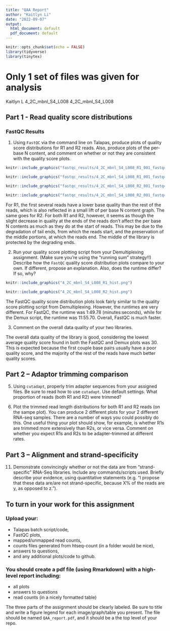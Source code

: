 ```yaml
---
title: "QAA Report"
author: "Kaitlyn Li"
date: "2022-09-07"
output:
  html_document: default
  pdf_document: default
---
```


```r
knitr::opts_chunk$set(echo = FALSE)
library(tidyverse)
library(tinytex)
```

# Only 1 set of files was given for analysis
Kaitlyn L       4_2C_mbnl_S4_L008       4_2C_mbnl_S4_L008

## Part 1 - Read quality score distributions
### FastQC Results

1. Using ```FastQC``` via the command line on Talapas, produce plots of quality score distributions for R1 and R2 reads. Also, produce plots of the per-base N content, and comment on whether or not they are consistent with the quality score plots.

```r
knitr::include_graphics("fastqc_results/4_2C_mbnl_S4_L008_R1_001_fastqc/Images/per_base_n_content.png")
```

```r
knitr::include_graphics("fastqc_results/4_2C_mbnl_S4_L008_R1_001_fastqc/Images/per_base_quality.png")
```

```r
knitr::include_graphics("fastqc_results/4_2C_mbnl_S4_L008_R2_001_fastqc/Images/per_base_n_content.png")
```

```r
knitr::include_graphics("fastqc_results/4_2C_mbnl_S4_L008_R2_001_fastqc/Images/per_base_quality.png")
```

For R1, the first several reads have a lower base quality than the rest of the reads, which is also reflected in a small lift of per base N content graph. The same goes for R2. For both R1 and R2, however, it seems as though the slight decrease in quality at the ends of the reads don't affect the per base N contents as much as they do at the start of reads. This may be due to the degradation of tail ends, from which the reads start, and the preservation of the middle portions, at which the reads end. The middle of the library is protected by the degrading ends. 

2. Run your quality score plotting script from your Demultiplexing assignment. (Make sure you're using the "running sum" strategy!!) Describe how the ```FastQC``` quality score distribution plots compare to your own. If different, propose an explanation. Also, does the runtime differ? If so, why?

```r
knitr::include_graphics("4_2C_mbnl_S4_L008_R1_hist.png")
```

```r
knitr::include_graphics("4_2C_mbnl_S4_L008_R2_hist.png")
```

The FastQC quality score distribution plots look fairly similar to the quality score plotting script from Demultiplexing. However, the runtimes are very different. For FastQC, the runtime was 1:49.78 (minutes:seconds), while for the Demux script, the runtime was 11:55.70. Overall, FastQC is much faster. 

3. Comment on the overall data quality of your two libraries.

The overall data quality of the library is good, considering the lowest average quality score found in both the FastQC and Demux plots was 30. This is expected because the first couple base pairs usually have a poor quality score, and the majority of the rest of the reads have much better quality scores. 

## Part 2 – Adaptor trimming comparison

5. Using ```cutadapt```, properly trim adapter sequences from your assigned files. Be sure to read how to use ```cutadapt```. Use default settings. What proportion of reads (both R1 and R2) were trimmed?



7. Plot the trimmed read length distributions for both R1 and R2 reads (on the sampe plot). You can produce 2 different plots for your 2 different RNA-seq samples. There are a number of ways you could possibly do this. One useful thing your plot should show, for example, is whether R1s are trimmed more extensively than R2s, or vice versa. Comment on whether you expect R1s and R2s to be adapter-trimmed at different rates. 


## Part 3 – Alignment and strand-specificity

11. Demonstrate convincingly whether or not the data are from “strand-specific” RNA-Seq libraries. Include any commands/scripts used. Briefly describe your evidence, using quantitative statements (e.g. "I propose that these data are/are not strand-specific, because X% of the reads are y, as opposed to z.").




## To turn in your work for this assignment

### Upload your:
- Talapas batch script/code, 
- FastQC plots, 
- mapped/unmapped read counts, 
- counts files generated from htseq-count (in a folder would be nice), 
- answers to questions, 
- and any additional plots/code to github. 
    
### You should create a pdf file (using Rmarkdown) with a high-level report including:
- all plots
- answers to questions
- read counts (in a nicely formatted table)
    
The three parts of the assignment should be clearly labeled. Be sure to title and write a figure legend for each image/graph/table you present. The file should be named `QAA_report.pdf`, and it should be a the top level of your repo.
